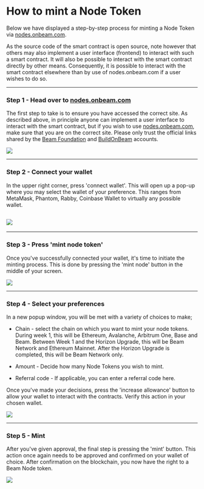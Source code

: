 
# How to mint a Node Token

Below we have displayed a step-by-step process for minting a Node Token via [nodes.onbeam.com](http://nodes.onbeam.com).

As the source code of the smart contract is open source, note however that others may also implement a user interface (frontend) to interact with such a smart contract. It will also be possible to interact with the smart contract directly by other means. Consequently, it is possible to interact with the smart contract elsewhere than by use of nodes.onbeam.com if a user wishes to do so.

---

### Step 1 - Head over to [nodes.onbeam.com](http://nodes.onbeam.com)

The first step to take is to ensure you have accessed the correct site. As described above, in principle anyone can implement a user interface to interact with the smart contract, but if you wish to use [nodes.onbeam.com](http://nodes.onbeam.com), make sure that you are on the correct site. Please only trust the official links shared by the [Beam Foundation](http://x.com/beamfdn) and [BuildOnBeam](http://x.com/buildonbeam) accounts.

![](https://lh7-rt.googleusercontent.com/docsz/AD_4nXcdN3ToV6oTBYK8nXBs4OYmBgiEI2veeBvUY7jzq5M3sekW2UEzrplRcIUIXeqvSOvTcu9JdegPVB4nilkdwxj2Sy_wqIEkLDOe0b51DwKePW1YTjkbGRkBFY7-wqGBds6A2gqdbA?key=YbApXu9XiZv637JVpmPQy_fv)

---

### Step 2 - Connect your wallet

In the upper right corner, press 'connect wallet'. This will open up a pop-up where you may select the wallet of your preference. This ranges from MetaMask, Phantom, Rabby, Coinbase Wallet to virtually any possible wallet.

## ![](https://lh7-rt.googleusercontent.com/docsz/AD_4nXfZO0NvT7IWnZhecYCcnON2uZc3JWYqRmo9q0HPYEWnNT2cGko5BMaRQ1EynYO30N_brsoN4NnDdH7mHwfDnYoW1M-HeNPB1wEAvpr7v9GVFSDLFPk0umNqYkoP_ZaHx0lqT9DcRw?key=YbApXu9XiZv637JVpmPQy_fv)

---

### Step 3 - Press 'mint node token'

Once you've successfully connected your wallet, it's time to initiate the minting process. This is done by pressing the 'mint node' button in the middle of your screen.

![](https://lh7-rt.googleusercontent.com/docsz/AD_4nXdHZ_VUXhJrPf8CQaCMW-aI3oFOnSO-kFYq2nbGgMs26MkUsIqQYu2ciRrT2LleViqFMyWfDHMFvBhKzLxZxEF5tvO7DBlR7Kb1mQqzG3rRtMKNrXRYiRqFAEB1HU1Ekc2jXgQUCg?key=YbApXu9XiZv637JVpmPQy_fv)


---

### Step 4 - Select your preferences

In a new popup window, you will be met with a variety of choices to make;


-   Chain - select the chain on which you want to mint your node tokens. During week 1, this will be Ethereum, Avalanche, Arbitrum One, Base and Beam. Between Week 1 and the Horizon Upgrade, this will be Beam Network and Ethereum Mainnet. After the Horizon Upgrade is completed, this will be Beam Network only.
    
-   Amount - Decide how many Node Tokens you wish to mint.
    
-   Referral code - If applicable, you can enter a referral code here.
    


Once you've made your decisions, press the 'increase allowance' button to allow your wallet to interact with the contracts. Verify this action in your chosen wallet.


![](https://lh7-rt.googleusercontent.com/docsz/AD_4nXdaf9SMVrgRAs5-ouCK4GjA9um6pfBfkZayWvjJPCSuqBH32UjNKlwlHby-kfQJACKvwZM4IW1DjWPB822Bmoty2R_sREjoCG0-4xsEY0qWEOrYr9vo93HJAia6DPYmNTUjpDpL?key=YbApXu9XiZv637JVpmPQy_fv)

----  

### Step 5 - Mint

After you've given approval, the final step is pressing the 'mint' button. This action once again needs to be approved and confirmed on your wallet of choice. After confirmation on the blockchain, you now have the right to a Beam Node token.

![](https://lh7-rt.googleusercontent.com/docsz/AD_4nXcMMgOqMdM0d4MvdRJMmua5BGqVceFazPEhQ1pTuIUpR_Z1oSoAwxOHIRrHcLwWVA9hRUO_WVhvRbKw7XIsgGFEvlLTbE8PysxuRdMzySirA4RrbQr5xDNqqX3BAK3EbIxnVszS?key=YbApXu9XiZv637JVpmPQy_fv)
